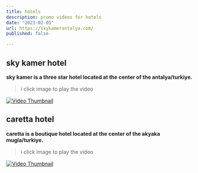 ```yaml
---
title: hotels
description: promo videos for hotels
date: "2023-02-05"
url: https://skykamerantalya.com/
published: false

---
```


## sky kamer hotel

**sky kamer is a three star hotel located at the center of the antalya/turkiye.**

> ℹ️ click image to play the video

[![Video Thumbnail](/sky.png)](/sky.mp4)


## caretta hotel

**caretta is a boutique hotel located at the center of the akyaka mugla/turkiye.**

> ℹ️ click image to play the video

[![Video Thumbnail](/caretta.png)](/caretta.mp4)
